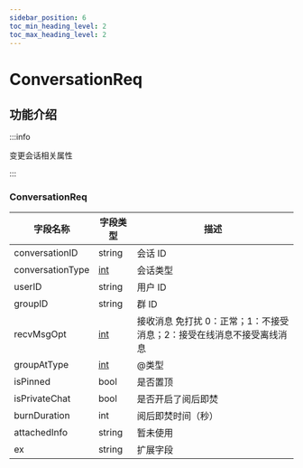 ```yaml
---
sidebar_position: 6
toc_min_heading_level: 2
toc_max_heading_level: 2
---
```


# ConversationReq

## 功能介绍

:::info

变更会话相关属性

:::

### ConversationReq

| 字段名称          | 字段类型                                           | 描述                                                                  |
| ----------------- | -------------------------------------------------- | --------------------------------------------------------------------- |
| conversationID    | string                                             | 会话 ID                                                               |
| conversationType  | [int](docs/sdks/enum/conversationType.mdx)         | 会话类型                                                              |
| userID            | string                                             | 用户 ID                                                               |
| groupID           | string                                             | 群 ID                                                                 |
| recvMsgOpt        | [int](docs/sdks/enum/recvMsgOpt.mdx)               | 接收消息 免打扰 0：正常；1：不接受消息；2：接受在线消息不接受离线消息 |
| groupAtType       | [int](docs/sdks/enum/groupAtType.mdx)              | @类型                                                                 |
| isPinned          | bool                                               | 是否置顶                                                              |
| isPrivateChat     | bool                                               | 是否开启了阅后即焚                                                    |
| burnDuration      | int                                                | 阅后即焚时间（秒）                                                    |
| attachedInfo      | string                                             | 暂未使用                                                              |
| ex                | string                                             | 扩展字段                                                        |
